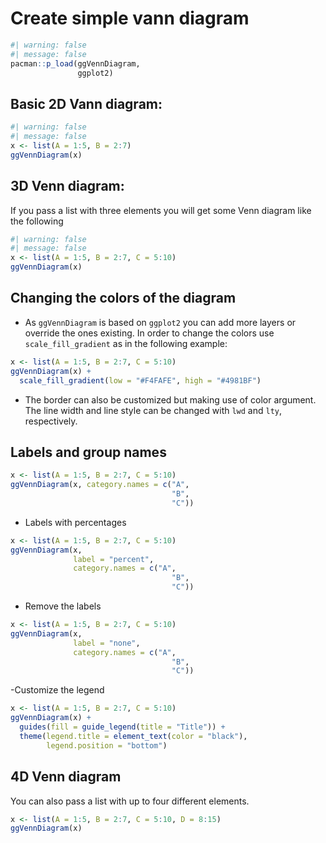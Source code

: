 # Create simple vann diagram

```r
#| warning: false
#| message: false
pacman::p_load(ggVennDiagram,
               ggplot2)
```

## Basic 2D Vann diagram:

```r
#| warning: false
#| message: false
x <- list(A = 1:5, B = 2:7)
ggVennDiagram(x)
```

## 3D Venn diagram:

If you pass a list with three elements you will get some Venn diagram like the following

```r
#| warning: false
#| message: false
x <- list(A = 1:5, B = 2:7, C = 5:10)
ggVennDiagram(x)
```

## Changing the colors of the diagram

-   As `ggVennDiagram` is based on `ggplot2` you can add more layers or override the ones existing. In order to change the colors use `scale_fill_gradient` as in the following example:

```r
x <- list(A = 1:5, B = 2:7, C = 5:10)
ggVennDiagram(x) + 
  scale_fill_gradient(low = "#F4FAFE", high = "#4981BF") 
```

-   The border can also be customized but making use of color argument. The line width and line style can be changed with `lwd` and `lty`, respectively.

## Labels and group names

```r
x <- list(A = 1:5, B = 2:7, C = 5:10)
ggVennDiagram(x, category.names = c("A",
                                    "B",
                                    "C"))
```

-   Labels with percentages

```r
x <- list(A = 1:5, B = 2:7, C = 5:10)
ggVennDiagram(x, 
              label = "percent",
              category.names = c("A",
                                    "B",
                                    "C")) 
```

-   Remove the labels

```r
x <- list(A = 1:5, B = 2:7, C = 5:10)
ggVennDiagram(x, 
              label = "none",
              category.names = c("A",
                                    "B",
                                    "C")) 
```

-Customize the legend

```r
x <- list(A = 1:5, B = 2:7, C = 5:10)
ggVennDiagram(x) + 
  guides(fill = guide_legend(title = "Title")) +
  theme(legend.title = element_text(color = "black"),
        legend.position = "bottom") 
```

## 4D Venn diagram

You can also pass a list with up to four different elements.

```r
x <- list(A = 1:5, B = 2:7, C = 5:10, D = 8:15)
ggVennDiagram(x)
```
